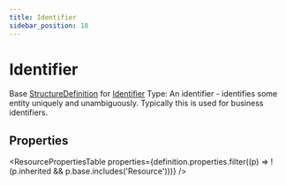 ```yaml
---
title: Identifier
sidebar_position: 18
---
```


# Identifier

Base <a href="/docs/api/fhir/resources/structuredefinition">StructureDefinition</a> for <a href="/docs/api/fhir/datatypes/identifier">Identifier</a> Type: An identifier - identifies some entity uniquely and unambiguously. Typically this is used for business identifiers.



## Properties

<ResourcePropertiesTable properties={definition.properties.filter((p) => !(p.inherited && p.base.includes('Resource')))} />



